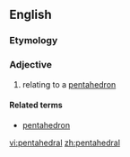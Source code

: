 ==English==

===Etymology===
{{confix|penta|hedral|lang=en}}

===Adjective===
{{en-adj|-}}

# relating to a [[pentahedron]]

====Related terms====
* [[pentahedron]]

[[vi:pentahedral]]
[[zh:pentahedral]]